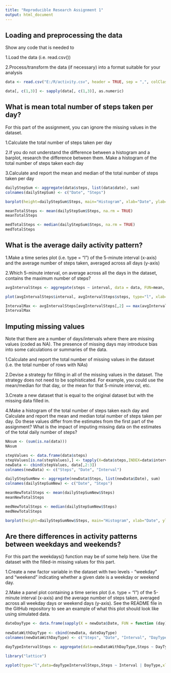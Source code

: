 ```yaml
---
title: "Reproducible Research Assignment 1"
output: html_document
---
```


## Loading and preprocessing the data

Show any code that is needed to

1.Load the data (i.e. read.csv())

2.Process/transform the data (if necessary) into a format suitable for your analysis

```r
data <- read.csv("E:/R/activity.csv", header = TRUE, sep = ",", colClasses = "character")

data[, c(1,3)] <- sapply(data[, c(1,3)], as.numeric)
```

## What is mean total number of steps taken per day?

For this part of the assignment, you can ignore the missing values in the dataset.

1.Calculate the total number of steps taken per day

2.If you do not understand the difference between a histogram and a barplot, research the difference between them. Make a histogram of the total number of steps taken each day

3.Calculate and report the mean and median of the total number of steps taken per day

```r
dailyStepSum <- aggregate(data$steps, list(data$date), sum)
colnames(dailyStepSum) <- c("Date", "Steps")

barplot(height=dailyStepSum$Steps, main="Histogram", xlab="Date", ylab="Frequency", col="blue", names.arg = dailyStepSum$Date)

meanTotalSteps <- mean(dailyStepSum$Steps, na.rm = TRUE)
meanTotalSteps

medTotalSteps <- median(dailyStepSum$Steps, na.rm = TRUE)
medTotalSteps
```

## What is the average daily activity pattern?

1.Make a time series plot (i.e. type = "l") of the 5-minute interval (x-axis) and the average number of steps taken, averaged across all days (y-axis)

2.Which 5-minute interval, on average across all the days in the dataset, contains the maximum number of steps?

```r
avgIntervalSteps <- aggregate(steps ~ interval, data = data, FUN=mean, na.action=na.omit)

plot(avgIntervalSteps$interval, avgIntervalSteps$steps, type="l", xlab= "Interval", ylab= "Steps", main="Average number of steps taken", col="blue" , lwd=2)

IntervalMax <- avgIntervalSteps[avgIntervalSteps[,2] == max(avgIntervalSteps$steps, na.rm = TRUE),]
IntervalMax
```

## Imputing missing values

Note that there are a number of days/intervals where there are missing values (coded as NA). The presence of missing days may introduce bias into some calculations or summaries of the data.

1.Calculate and report the total number of missing values in the dataset (i.e. the total number of rows with NAs)

2.Devise a strategy for filling in all of the missing values in the dataset. The strategy does not need to be sophisticated. For example, you could use the mean/median for that day, or the mean for that 5-minute interval, etc.

3.Create a new dataset that is equal to the original dataset but with the missing data filled in.

4.Make a histogram of the total number of steps taken each day and Calculate and report the mean and median total number of steps taken per day. Do these values differ from the estimates from the first part of the assignment? What is the impact of imputing missing data on the estimates of the total daily number of steps?

```r
NAsum <- (sum(is.na(data)))
NAsum

stepValues <- data.frame(data$steps)
stepValues[is.na(stepValues),] <- tapply(X=data$steps,INDEX=data$interval,FUN=mean,na.rm=TRUE)
newData <- cbind(stepValues, data[,2:3])
colnames(newData) <- c("Steps", "Date", "Interval")        

dailyStepSumNew <- aggregate(newData$Steps, list(newData$Date), sum)
colnames(dailyStepSumNew) <- c("Date", "Steps")

meanNewTotalSteps <- mean(dailyStepSumNew$Steps)
meanNewTotalSteps

medNewTotalSteps <- median(dailyStepSumNew$Steps)
medNewTotalSteps

barplot(height=dailyStepSumNew$Steps, main="Histogram", xlab="Date", ylab="Frequency", col="blue", names.arg = dailyStepSumNew$Date)
```

## Are there differences in activity patterns between weekdays and weekends?

For this part the weekdays() function may be of some help here. Use the dataset with the filled-in missing values for this part.

1.Create a new factor variable in the dataset with two levels - "weekday" and "weekend" indicating whether a given date is a weekday or weekend day.

2.Make a panel plot containing a time series plot (i.e. type = "l") of the 5-minute interval (x-axis) and the average number of steps taken, averaged across all weekday days or weekend days (y-axis). See the README file in the GitHub repository to see an example of what this plot should look like using simulated data.

```r
dateDayType <- data.frame(sapply(X = newData$Date, FUN = function (day) {if (weekdays(as.Date(day)) %in% c("Monday", "Tuesday", "Wednesday", "Thursday","Friday")) {day <- "weekday"} else {day <- "weekend"}}))
        
newDataWithDayType <- cbind(newData, dateDayType)
colnames(newDataWithDayType) <- c("Steps", "Date", "Interval", "DayType")

dayTypeIntervalSteps <- aggregate(data=newDataWithDayType,Steps ~ DayType + Interval,FUN=mean)

library("lattice")

xyplot(type="l",data=dayTypeIntervalSteps,Steps ~ Interval | DayType,xlab="Interval",ylab="Number of steps",layout=c(1,2))
```
